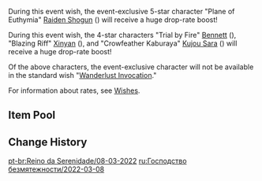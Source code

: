 {{Wish
|name              = Reign of Serenity 2022-03-08
|image             = Reign of Serenity 2022-03-08.png
|type              = Character Event
|duration          = event
|time_start        = 2022-03-08 18:00:00
|time_end          = 2022-03-29 14:59:59
|link              = https://genshin.hoyoverse.com/en/news/detail/19823
|preceding         = Everbloom Violet/2022-02-16
|succeeding        = Azure Excursion/2022-03-30
|succeeding2       = Ballad in Goblets/2022-03-30
|alongside         = Drifting Luminescence/2022-03-08
|alongside2        = Epitome Invocation/2022-03-08
|previous          = Reign of Serenity/2021-09-01
}}
During this event wish, the event-exclusive 5-star character "Plane of Euthymia" [[Raiden Shogun]] ({{Electro}}) will receive a huge drop-rate boost!

During this event wish, the 4-star characters "Trial by Fire" [[Bennett]] ({{Pyro}}), "Blazing Riff" [[Xinyan]] ({{Pyro}}), and "Crowfeather Kaburaya" [[Kujou Sara]] ({{Electro}}) will receive a huge drop-rate boost!

Of the above characters, the event-exclusive character will not be available in the standard wish "[[Wanderlust Invocation]]."

For information about rates, see [[Wishes]].

==Item Pool==
{{Wish Pool
|^Raiden Shogun
|^Bennett
|^Xinyan
|^Kujou Sara
|Diluc
|Jean
|Keqing
|Mona
|Qiqi
|Barbara
|Beidou
|Chongyun
|Diona
|Fischl
|Gorou
|Ningguang
|Noelle
|Razor
|Rosaria
|Sayu
|Sucrose
|Thoma
|Xiangling
|Xingqiu
|Yanfei
|Yun Jin
|Dragon's Bane
|Eye of Perception
|Favonius Codex
|Favonius Greatsword
|Favonius Lance
|Favonius Sword
|Favonius Warbow
|Lion's Roar
|Rainslasher
|Rust
|Sacrificial Bow
|Sacrificial Fragments
|Sacrificial Greatsword
|Sacrificial Sword
|The Bell
|The Flute
|The Stringless
|The Widsith
|Black Tassel
|Bloodtainted Greatsword
|Cool Steel
|Debate Club
|Emerald Orb
|Ferrous Shadow
|Harbinger of Dawn
|Magic Guide
|Raven Bow
|Sharpshooter's Oath
|Skyrider Sword
|Slingshot
|Thrilling Tales of Dragon Slayers
}}

==Change History==
{{Change History|2.5}}

[[pt-br:Reino da Serenidade/08-03-2022]]
[[ru:Господство безмятежности/2022-03-08]]
